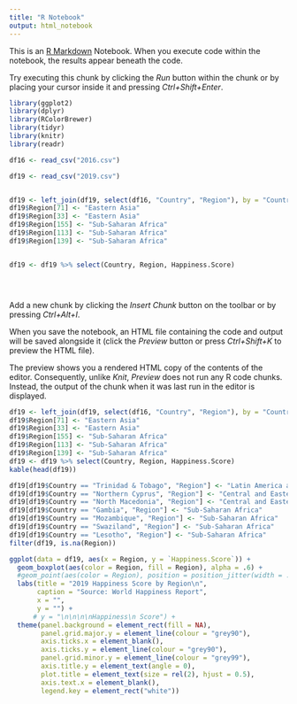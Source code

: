 ---
title: "R Notebook"
output: html_notebook
---

This is an [R Markdown](http://rmarkdown.rstudio.com) Notebook. When you execute code within the notebook, the results appear beneath the code. 

Try executing this chunk by clicking the *Run* button within the chunk or by placing your cursor inside it and pressing *Ctrl+Shift+Enter*. 

```{r}
library(ggplot2)
library(dplyr)
library(RColorBrewer)
library(tidyr)
library(knitr)
library(readr)

df16 <- read_csv("2016.csv")

df19 <- read_csv("2019.csv")


df19 <- left_join(df19, select(df16, "Country", "Region"), by = "Country")
df19$Region[71] <- "Eastern Asia"
df19$Region[33] <- "Eastern Asia"
df19$Region[155] <- "Sub-Saharan Africa"
df19$Region[113] <- "Sub-Saharan Africa"
df19$Region[139] <- "Sub-Saharan Africa"


df19 <- df19 %>% select(Country, Region, Happiness.Score)





```

Add a new chunk by clicking the *Insert Chunk* button on the toolbar or by pressing *Ctrl+Alt+I*.

When you save the notebook, an HTML file containing the code and output will be saved alongside it (click the *Preview* button or press *Ctrl+Shift+K* to preview the HTML file).

The preview shows you a rendered HTML copy of the contents of the editor. Consequently, unlike *Knit*, *Preview* does not run any R code chunks. Instead, the output of the chunk when it was last run in the editor is displayed.


```{r}
df19 <- left_join(df19, select(df16, "Country", "Region"), by = "Country")
df19$Region[71] <- "Eastern Asia"
df19$Region[33] <- "Eastern Asia"
df19$Region[155] <- "Sub-Saharan Africa"
df19$Region[113] <- "Sub-Saharan Africa"
df19$Region[139] <- "Sub-Saharan Africa"
df19 <- df19 %>% select(Country, Region, Happiness.Score)
kable(head(df19))

df19[df19$Country == "Trinidad & Tobago", "Region"] <- "Latin America and Caribbean"
df19[df19$Country == "Northern Cyprus", "Region"] <- "Central and Eastern Europe"
df19[df19$Country == "North Macedonia", "Region"] <- "Central and Eastern Europe"
df19[df19$Country == "Gambia", "Region"] <- "Sub-Saharan Africa"
df19[df19$Country == "Mozambique", "Region"] <- "Sub-Saharan Africa"
df19[df19$Country == "Swaziland", "Region"] <- "Sub-Saharan Africa"
df19[df19$Country == "Lesotho", "Region"] <- "Sub-Saharan Africa"
filter(df19, is.na(Region))            
```


```{r}
ggplot(data = df19, aes(x = Region, y = `Happiness.Score`)) +
  geom_boxplot(aes(color = Region, fill = Region), alpha = .6) +
  #geom_point(aes(color = Region), position = position_jitter(width = .1)) +
  labs(title = "2019 Happiness Score by Region\n",
       caption = "Source: World Happiness Report",
       x = "", 
       y = "") + 
      # y = "\n\n\n\nHappiness\n Score") +
  theme(panel.background = element_rect(fill = NA), 
        panel.grid.major.y = element_line(colour = "grey90"), 
        axis.ticks.x = element_blank(), 
        axis.ticks.y = element_line(colour = "grey90"), 
        panel.grid.minor.y = element_line(colour = "grey99"),
        axis.title.y = element_text(angle = 0),
        plot.title = element_text(size = rel(2), hjust = 0.5),
        axis.text.x = element_blank(),
        legend.key = element_rect("white")) 
```
```{r}

```

